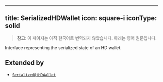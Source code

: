 <!-- AUTO-GENERATED-CONTENT:START (ENGLISH-COPY) -->
---
title: SerializedHDWallet
icon: square-i
iconType: solid
---

> **참고**: 이 페이지는 아직 한국어로 번역되지 않았습니다. 아래는 영어 원문입니다.

Interface representing the serialized state of an HD wallet.

## Extended by

- [`SerializedQiHDWallet`](/ko/sdk/content/interfaces/SerializedQiHDWallet)
